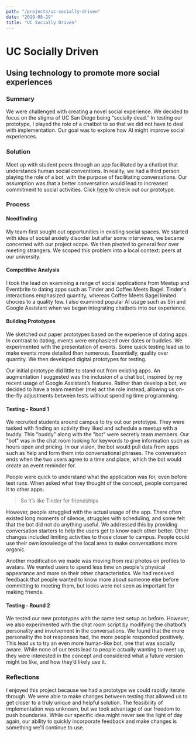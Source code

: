 ```yaml
---
path: "/projects/uc-socially-driven"
date: "2019-08-29"
title: "UC Socially Driven"
---
```


# UC Socially Driven
## Using technology to promote more social experiences

### Summary
We were challenged with creating a novel social experience. We decided to
focus on the stigma of UC San Diego being “socially dead.” In testing our
prototype, I played the role of a chatbot to so that we did not have to
deal with implementation. Our goal was to explore how AI might improve
social experiences.

### Solution
Meet up with student peers through an app facilitated by a chatbot that
understands human social conventions. In reality, we had a third person
playing the role of a bot, with the purpose of facilitating conversations.
Our assumption was that a better conversation would lead to increased
commitment to social activities. Click [here](http://invis.io/SCAQP3R4A) to check out our prototype.

### Process
#### Needfinding
My team first sought out opportunities in existing social spaces. We
started with idea of social anxiety disorder but after some interviews, we
became concerned with our project scope. We then pivoted to general fear
over meeting strangers. We scoped this problem into a local context:
peers at our university.

#### Competitive Analysis
I took the lead on examining a range of social applications from Meetup
and Eventbrite to dating apps such as Tinder and Coffee Meets Bagel.
Tinder's interactions emphasized quantity, whereas Coffee Meets Bagel
limited chocies to a quality few. I also examined popular AI usage such as
Siri and Google Assistant when we began integrating chatbots into our
experience.

#### Building Prototypes
We sketched out paper prototypes based on the experience of dating apps.
In contrast to dating, events were emphasized over dates or buddies. We
experimented with the presentation of events. Some quick testing lead us
to make events more detailed than numerous. Essentially, quality
over quantity. We then developed digital prototypes for testing.

Our initial prototype did little to stand out from existing apps. An
augmentation I suggested was the inclusion of a chat bot, inspired by my
recent usage of Google Assistant’s features. Rather than develop a bot, we
decided to have a team member (me) act the role instead, allowing us
on-the-fly adjustments between tests without spending time programming.

#### Testing - Round 1
We recruited students around campus to try out our prototype. They were
tasked with finding an activity they liked and  schedule a meetup with a
buddy. This "buddy" along with the "bot" were secretly team members. Our
"bot" was in the chat room looking for keywords to give information such
as hours open and pricing. In our vision, the bot would pull data from
apps such as Yelp and form them into conversational phrases. The
conversation ends when the two users agree to a time and place, which the
bot would create an event reminder for.

People were quick to understand what the application was for, even before
test runs. When asked what they thought of the concept, people compared
it to other apps.

> So it’s like Tinder for friendships

However, people struggled with the actual usage of the app. There often
existed long moments of silence, struggles with scheduling, and some felt
that the bot did not do anything useful. We addressed this by providing
conversation starters to help the users get to know each other better.
Other changes included limiting activities to those closer to campus.
People could use their own knowledge of the local area to make
conversations more organic.

Another modification we made was moving from real photos on profiles to
avatars. We wanted users to spend less time on people's physical
appearance and more on their other characteristics. We had received
feedback that people wanted to know more about someone else before
committing to meeting them, but looks were not seen as important for
making friends.

#### Testing - Round 2
We tested our new prototypes with the same test setup as before. However,
we also experimented with the chat room script by modifying the chatbot’s
personality and involvement in the conversations. We found that the more
personality the bot responses had, the more people responded positively.
This lead us to try an even more human-like bot, one that was socially
aware. While none of our tests lead to people actually wanting to meet up,
they were interested in the concept and considered what a future version
might be like, and how they’d likely use it.

### Reflections
I enjoyed this project because we had a prototype we could rapidly
iterate through. We were able to make changes between testing that allowed
us to get closer to a truly unique and helpful solution. The feasibility
of implementation was unknown, but we took advantage of our freedom to
push boundaries. While our specific idea might never see the light of day
again, our ability to quickly incorporate feedback and make changes is
something we'll continue to use.